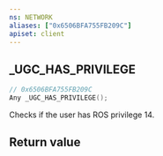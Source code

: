 ```yaml
---
ns: NETWORK
aliases: ["0x6506BFA755FB209C"]
apiset: client
---
```

## _UGC_HAS_PRIVILEGE

```c
// 0x6506BFA755FB209C
Any _UGC_HAS_PRIVILEGE();
```

Checks if the user has ROS privilege 14.


## Return value